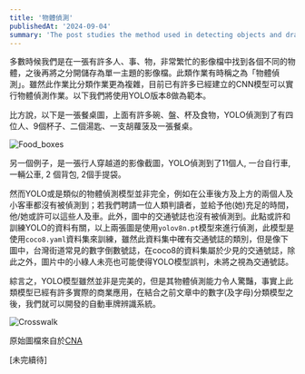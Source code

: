 ```yaml
---
title: '物體偵測'
publishedAt: '2024-09-04'
summary: 'The post studies the method used in detecting objects and drawing bounding boxes around them.'
---
```


多數時候我們是在一張有許多人、事、物，非常繁忙的影像檔中找到各個不同的物體，之後再將之分開儲存為單一主題的影像檔。此類作業有時稱之為「物體偵測」。雖然此作業比分類作業更為複雜，目前已有許多已經建立的CNN模型可以實行物體偵測作業。以下我們將使用YOLO版本8做為範本。

比方說，以下是一張餐桌圖，上面有許多碗、盤、杯及食物，YOLO偵測到了有四位人、9個杯子、二個湯匙、一支胡蘿菠及一張餐桌。

![Food_boxes](/food_with_boxes.jpg)

另一個例子，是一張行人穿越道的影像截圖，YOLO偵測到了11個人, 一台自行車, 一輛公車, 2 個背包, 2個手提袋。

然而YOLO或是類似的物體偵測模型並非完全，例如在公車後方及上方的兩個人及小客車都沒有被偵測到；若我們聘請一位人類判讀者，並給予他(她)充足的時間，他/她或許可以這些人及車。此外，圖中的交通號誌也沒有被偵測到。此點或許和訓練YOLO的資料有關，以上兩張圖是使用`yolov8n.pt`模型來進行偵測，此模型是使用`coco8.yaml`資料集來訓練，雖然此資料集中確有交通號誌的類別，但是像下圖中，台灣街道常見的數字倒數號誌，在coco8的資料集屬於少見的交通號誌，除此之外，圖片中的小綠人未亮也可能使得YOLO模型誤判，未將之視為交通號誌。

綜言之，YOLO模型雖然並非是完美的，但是其物體偵測能力令人驚豔，事實上此類模型已經有許多實際的商業應用，在結合之前文章中的數字(及字母)分類模型之後，我們就可以開發的自動車牌辨識系統。

![Crosswalk](/crosswalk_box.jpg)

原始圖檔來自於[CNA](https://www.taipeitimes.com/News/feat/archives/2022/08/06/2003783058)

[未完續待]
